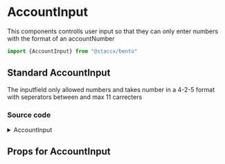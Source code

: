
<Meta title="Components|Forms/Input/AccountInput" component={AccountInput}/>


# AccountInput
This components controlls user input so that they can only enter numbers with the format of an accountNumber



```javascript
import {AccountInput} from "@staccx/bento"
```


## Standard AccountInput
The inputfield only allowed numbers and takes number in a 4-2-5 format with seperators between and max 11 carrecters


<Preview>
  <Story name="Standard">
   <AccountInput label={"AccountInput"} id="9852145" />
  </Story>
</Preview>


### Source code
<details><summary>AccountInput</summary>
<p>

```bash
import React, { useRef } from "react"
import PropTypes from "prop-types"
import Input, { InputPropTypes } from "../Input"
import { accountMasks } from "../masks"

const AccountInput = React.forwardRef(
  ({ mask, locale = "nb", ...otherProps }, ref) => {
    const inputRef = useRef(ref)
    return (
      <Input
        type="tel"
        ref={inputRef}
        options={accountMasks[locale]}
        {...otherProps}
      />
    )
  }
)

AccountInput.propTypes = {
  ...InputPropTypes,
  locale: PropTypes.oneOf(["nb"]),
  onChange: PropTypes.func,
  id: PropTypes.string.isRequired,
  guide: PropTypes.bool
}

AccountInput.defaultProps = {
  locale: "nb",
  guide: false
}

export default AccountInput

```

</p>
</details>


## Props for AccountInput
<Props of={AccountInput} />
